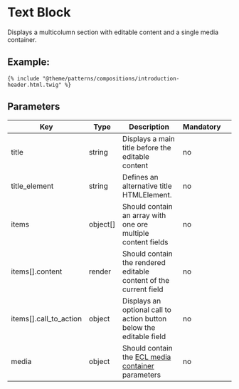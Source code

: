 # Text Block

Displays a multicolumn section with editable content and a single media container.

## Example:

```
{% include "@theme/patterns/compositions/introduction-header.html.twig" %}
```

## Parameters

| Key                    | Type     | Description                                                                                                                      | Mandatory |     |
| ---------------------- | -------- | -------------------------------------------------------------------------------------------------------------------------------- | --------- | --- |
| title                  | string   | Displays a main title before the editable content                                                                                | no        |     |
| title_element          | string   | Defines an alternative title HTMLElement.                                                                                        | no        |     |
| items                  | object[] | Should contain an array with one ore multiple content fields                                                                     | no        |     |
| items[].content        | render   | Should contain the rendered editable content of the current field                                                                | no        |     |
| items[].call_to_action | object   | Displays an optional call to action button below the editable field                                                              | no        |     |
| media                  | object   | Should contain the [ECL media container](https://ecl-twig-php.netlify.app/ec/?path=/story/components-media-container) parameters | no        |     |
